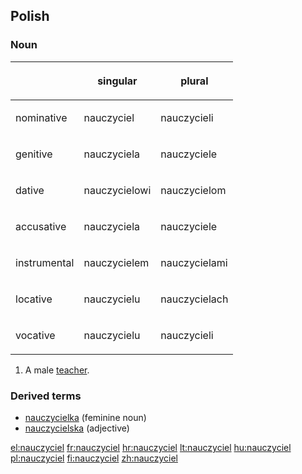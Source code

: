 ==Polish==

===Noun===
{| {{prettytable}}
! !! singular !! plural
|-
! nominative
| nauczyciel || nauczycieli
|-
! genitive
| nauczyciela || nauczyciele
|-
! dative
| nauczycielowi || nauczycielom
|-
! accusative
| nauczyciela || nauczyciele
|-
! instrumental
| nauczycielem || nauczycielami
|-
! locative
| nauczycielu || nauczycielach
|-
! vocative
| nauczycielu ||  nauczycieli
|}

# {{m}} {{personal}} A male [[teacher]].

===Derived terms===
* [[nauczycielka]] (feminine noun)
* [[nauczycielska]] (adjective)

[[el:nauczyciel]]
[[fr:nauczyciel]]
[[hr:nauczyciel]]
[[lt:nauczyciel]]
[[hu:nauczyciel]]
[[pl:nauczyciel]]
[[fi:nauczyciel]]
[[zh:nauczyciel]]
